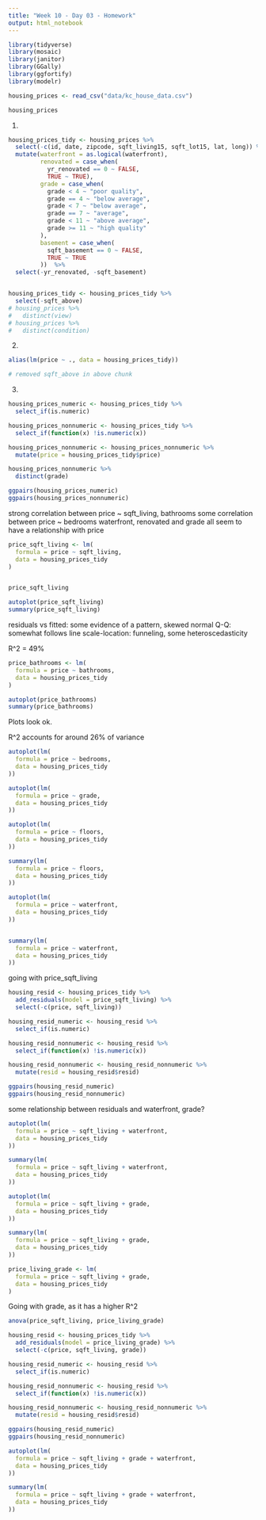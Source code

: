 ```yaml
---
title: "Week 10 - Day 03 - Homework"
output: html_notebook
---
```


```r
library(tidyverse)
library(mosaic) 
library(janitor)
library(GGally) 
library(ggfortify)
library(modelr)
```

```r
housing_prices <- read_csv("data/kc_house_data.csv")

housing_prices
```
1.

```r
housing_prices_tidy <- housing_prices %>% 
  select(-c(id, date, zipcode, sqft_living15, sqft_lot15, lat, long)) %>%  # removing date as data only looks at one year - month to month changes are unlikely to be very drastic
  mutate(waterfront = as.logical(waterfront),
         renovated = case_when(
           yr_renovated == 0 ~ FALSE,
           TRUE ~ TRUE),
         grade = case_when(
           grade < 4 ~ "poor quality",
           grade == 4 ~ "below average",
           grade < 7 ~ "below average",
           grade == 7 ~ "average",
           grade < 11 ~ "above average",
           grade >= 11 ~ "high quality"
         ),
         basement = case_when(
           sqft_basement == 0 ~ FALSE,
           TRUE ~ TRUE
         ))  %>% 
  select(-yr_renovated, -sqft_basement)


housing_prices_tidy <- housing_prices_tidy %>% 
  select(-sqft_above)
# housing_prices %>% 
#   distinct(view)
# housing_prices %>% 
#   distinct(condition)

```
2.

```r
alias(lm(price ~ ., data = housing_prices_tidy))

# removed sqft_above in above chunk
```

3.

```r
housing_prices_numeric <- housing_prices_tidy %>%
  select_if(is.numeric)

housing_prices_nonnumeric <- housing_prices_tidy %>%
  select_if(function(x) !is.numeric(x))

housing_prices_nonnumeric <- housing_prices_nonnumeric %>% 
  mutate(price = housing_prices_tidy$price)

housing_prices_nonnumeric %>% 
  distinct(grade)
```


```r
ggpairs(housing_prices_numeric)
ggpairs(housing_prices_nonnumeric)
```
strong correlation between price ~ sqft_living, bathrooms
some correlation between price ~ bedrooms
waterfront, renovated and grade all seem to have a relationship with price

```r
price_sqft_living <- lm(
  formula = price ~ sqft_living,
  data = housing_prices_tidy
)


price_sqft_living  
```

```r
autoplot(price_sqft_living)
summary(price_sqft_living)
```
residuals vs fitted: some evidence of a pattern, skewed
normal Q-Q: somewhat follows line
scale-location: funneling, some heteroscedasticity

R^2 = 49%


```r
price_bathrooms <- lm(
  formula = price ~ bathrooms,
  data = housing_prices_tidy
)
```

```r
autoplot(price_bathrooms)
summary(price_bathrooms)
```
Plots look ok.

R^2 accounts for around 26% of variance


```r
autoplot(lm(
  formula = price ~ bedrooms,
  data = housing_prices_tidy
))

autoplot(lm(
  formula = price ~ grade,
  data = housing_prices_tidy
))

autoplot(lm(
  formula = price ~ floors,
  data = housing_prices_tidy
))

summary(lm(
  formula = price ~ floors,
  data = housing_prices_tidy
))

autoplot(lm(
  formula = price ~ waterfront,
  data = housing_prices_tidy
))


summary(lm(
  formula = price ~ waterfront,
  data = housing_prices_tidy
))
```

going with price_sqft_living

```r
housing_resid <- housing_prices_tidy %>% 
  add_residuals(model = price_sqft_living) %>% 
  select(-c(price, sqft_living))

housing_resid_numeric <- housing_resid %>%
  select_if(is.numeric)

housing_resid_nonnumeric <- housing_resid %>%
  select_if(function(x) !is.numeric(x))

housing_resid_nonnumeric <- housing_resid_nonnumeric %>% 
  mutate(resid = housing_resid$resid)
```

```r
ggpairs(housing_resid_numeric)
ggpairs(housing_resid_nonnumeric)
```
some relationship between residuals and waterfront, grade?

```r
autoplot(lm(
  formula = price ~ sqft_living + waterfront,
  data = housing_prices_tidy
))

summary(lm(
  formula = price ~ sqft_living + waterfront,
  data = housing_prices_tidy
))
```
```r
autoplot(lm(
  formula = price ~ sqft_living + grade,
  data = housing_prices_tidy
))

summary(lm(
  formula = price ~ sqft_living + grade,
  data = housing_prices_tidy
))

price_living_grade <- lm(
  formula = price ~ sqft_living + grade,
  data = housing_prices_tidy
)
```

Going with grade, as it has a higher R^2

```r
anova(price_sqft_living, price_living_grade)
```

```r
housing_resid <- housing_prices_tidy %>% 
  add_residuals(model = price_living_grade) %>% 
  select(-c(price, sqft_living, grade))

housing_resid_numeric <- housing_resid %>%
  select_if(is.numeric)

housing_resid_nonnumeric <- housing_resid %>%
  select_if(function(x) !is.numeric(x))

housing_resid_nonnumeric <- housing_resid_nonnumeric %>% 
  mutate(resid = housing_resid$resid)
```

```r
ggpairs(housing_resid_numeric)
ggpairs(housing_resid_nonnumeric)
```
```r
autoplot(lm(
  formula = price ~ sqft_living + grade + waterfront,
  data = housing_prices_tidy
))

summary(lm(
  formula = price ~ sqft_living + grade + waterfront,
  data = housing_prices_tidy
))
```

